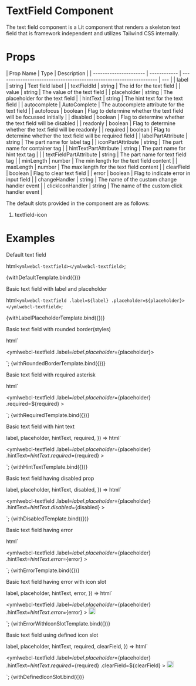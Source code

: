 

<Meta title="Components/TextField" />

# TextField Component

The text field component is a Lit component that renders a skeleton text field that is framework independent and utilizes Tailwind CSS internally.

# Props

| Prop Name              | Type         | Description                                                         |
| ---------------------- | ------------ | ------------------------------------------------------------------- | --- |
| label                  | string       | Text field label                                                    |
| textFieldId            | string       | The id for the text field                                           |
| value                  | string       | The value of the text field                                         |
| placeholder            | string       | The placeholder for the text field                                  |
| hintText               | string       | The hint text for the text field                                    |
| autocomplete           | AutoComplete | The autocomplete attribute for the text field                       |
| autofocus              | boolean      | Flag to determine whether the text field will be focussed initially |
| disabled               | boolean      | Flag to determine whether the text field will be disabled           |
| readonly               | boolean      | Flag to determine whether the text field will be readonly           |
| required               | boolean      | Flag to determine whether the text field will be required field     |
| labelPartAttribute     | string       | The part name for label tag                                         |
| iconPartAttribute      | string       | The part name for container tag                                     |
| hintTextPartAttribute  | string       | The part name for hint text tag                                     |     |
| textFieldPartAttribute | string       | The part name for text field tag                                    |
| minLength              | number       | The min length for the text field content                           |
| maxLength              | number       | The max length for the text field content                           |
| clearField             | boolean      | Flag to clear text field                                            |
| error                  | boolean      | Flag to indicate error in input field                               |
| changeHandler          | string       | The name of the custom change handler event                         |
| clickIconHandler       | string       | The name of the custom click handler event                          |

The default slots provided in the component are as follows:

1. textfield-icon

# Examples

Default text field

  html`<ymlwebcl-textfield></ymlwebcl-textfield>`;

<Canvas>
  <Story name="with default">{withDefaultTemplate.bind({})}</Story>
</Canvas>

Basic text field with label and placeholder

  html`
    <ymlwebcl-textfield .label=${label} .placeholder=${placeholder}>
    </ymlwebcl-textfield>
  `;

<Canvas>
  <Story
    name="with label and placeholder"
    args={{
      label: 'Label',
      placeholder: 'Input',
    }}
  >
    {withLabelPlaceholderTemplate.bind({})}
  </Story>
</Canvas>

Basic text field with rounded border(styles)

  html`<div class="storybook-text-field-container">
    <ymlwebcl-textfield .label=${label} .placeholder=${placeholder}>
    </ymlwebcl-textfield>
  </div>`;

<Canvas>
  <Story
    name="with rounded border"
    args={{
      label: 'Label',
      placeholder: 'Input',
    }}
  >
    {withRoundedBorderTemplate.bind({})}
  </Story>
</Canvas>

Basic text field with required asterisk

  html`<div class="storybook-text-field-container">
    <ymlwebcl-textfield
      .label=${label}
      .placeholder=${placeholder}
      .required=${required}
    >
    </ymlwebcl-textfield>
  </div>`;

<Canvas>
  <Story
    name="with required"
    args={{
      label: 'Label',
      placeholder: 'Input',
      required: true,
    }}
  >
    {withRequiredTemplate.bind({})}
  </Story>
</Canvas>

Basic text field with hint text

  label,
  placeholder,
  hintText,
  required,
}) =>
  html`<div class="storybook-text-field-container">
    <ymlwebcl-textfield
      .label=${label}
      .placeholder=${placeholder}
      .hintText=${hintText}
      .required=${required}
    >
    </ymlwebcl-textfield>
  </div>`;

<Canvas>
  <Story
    name="with hint text"
    args={{
      label: 'Label',
      placeholder: 'Input',
      hintText: 'Hint Text',
    }}
  >
    {withHintTextTemplate.bind({})}
  </Story>
</Canvas>

Basic text field having disabled prop

  label,
  placeholder,
  hintText,
  disabled,
}) =>
  html`<div class="storybook-text-field-container custom-disabled-variant">
    <ymlwebcl-textfield
      .label=${label}
      .placeholder=${placeholder}
      .hintText=${hintText}
      .disabled=${disabled}
    >
    </ymlwebcl-textfield>
  </div>`;

<Canvas>
  <Story
    name="with disabled"
    args={{
      label: 'Label',
      placeholder: 'Input',
      hintText: 'Hint Text',
      disabled: true,
    }}
  >
    {withDisabledTemplate.bind({})}
  </Story>
</Canvas>

Basic text field having error

  html`<div class="storybook-text-field-container custom-error-variant">
    <ymlwebcl-textfield
      .label=${label}
      .placeholder=${placeholder}
      .hintText=${hintText}
      .error=${error}
    >
    </ymlwebcl-textfield>
  </div>`;

<Canvas>
  <Story
    name="with error"
    args={{
      label: 'Label',
      placeholder: 'Input',
      hintText: 'Hint Text',
      error: true,
    }}
  >
    {withErrorTemplate.bind({})}
  </Story>
</Canvas>

Basic text field having error with icon slot

  label,
  placeholder,
  hintText,
  error,
}) =>
  html`<div class="storybook-text-field-container custom-error-variant">
    <ymlwebcl-textfield
      .label=${label}
      .placeholder=${placeholder}
      .hintText=${hintText}
      .error=${error}
    >
      <img
        slot="textfield-icon"
        src="https://www.citypng.com/public/uploads/preview/png-red-round-close-x-icon-31631915146jpppmdzihs.png"
        alt="test"
        style="height: 18px"
      />
    </ymlwebcl-textfield>
  </div>`;

<Canvas>
  <Story
    name="with error and icon slot"
    args={{
      label: 'Label',
      placeholder: 'Input',
      hintText: 'Hint Text',
      error: true,
    }}
  >
    {withErrorWithIconSlotTemplate.bind({})}
  </Story>
</Canvas>

Basic text field using defined icon slot

  label,
  placeholder,
  hintText,
  required,
  clearField,
}) =>
  html`<div class="storybook-text-field-container custom-icon-variant">
    <ymlwebcl-textfield
      .label=${label}
      .placeholder=${placeholder}
      .hintText=${hintText}
      .required=${required}
      .clearField=${clearField}
    >
      <img
        slot="textfield-icon"
        src="https://cdn-icons-png.flaticon.com/512/106/106830.png"
        alt="test"
        style="height: 18px"
      />
    </ymlwebcl-textfield>
  </div>`;

<Canvas>
  <Story
    name="with icon slot"
    args={{
      label: 'Label',
      placeholder: 'Input',
      hintText: 'Hint Text',
      changeHandler: 'changeHandlerName',
      required: true,
      clearField: true,
    }}
  >
    {withDefinedIconSlot.bind({})}
  </Story>
</Canvas>
